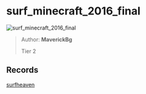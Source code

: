 
# surf_minecraft_2016_final

![surf_minecraft_2016_final](https://raw.githubusercontent.com/Sayt123/SurfMapPics/Maps-and-bonuses/csgo/surf_minecraft_2016_final.jpg)

> Author: **MaverickBg**
>
> Tier 2

## Records

[surfheaven](https://surfheaven.eu/map/surf_minecraft_2016_final)
